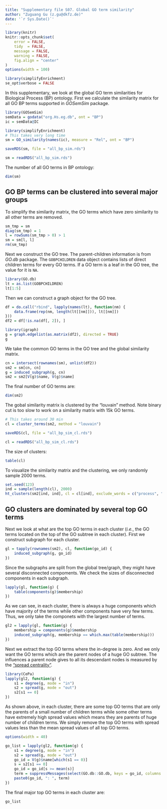 ```yaml
---
title: "Supplementary file S07. Global GO term similarity"
author: "Zuguang Gu (z.gu@dkfz.de)"
date: '`r Sys.Date()`'
---
```


```r
library(knitr)
knitr::opts_chunk$set(
    error = FALSE,
    tidy  = FALSE,
    message = FALSE,
    warning = FALSE,
    fig.align = "center"
)
options(width = 100)
```

```r
library(simplifyEnrichment)
se_opt$verbose = FALSE
```

In this supplementary, we look at the global GO term similarities for Biological Process (BP) ontology.
First we calculate the similarity matrix for all GO BP terms supported in _GOSemSim_ package.

```r
library(GOSemSim)
semData = godata("org.Hs.eg.db", ont = "BP")
ic = semData@IC

library(simplifyEnrichment)
# This takes very long time
sm = GO_similarity(names(ic), measure = "Rel", ont = "BP")
```


```r
saveRDS(sm, file = "all_bp_sim.rds")
```

```r
sm = readRDS("all_bp_sim.rds")
```

The number of all GO terms in BP ontology:

```r
dim(sm)
```

## GO BP terms can be clustered into several major groups

To simplify the similarity matrix, the GO terms which have zero similarity to all other terms are removed.

```r
sm_tmp = sm
diag(sm_tmp) = 1
l = rowSums(sm_tmp > 0) > 1
sm = sm[l, l]
rm(sm_tmp)
```

Next we construct the GO tree. The parent-children information is from _GO.db_ package. The
`GOBPCHILDREN` data object contains lists of direct children terms for every GO terms. If a GO term
is a leaf in the GO tree, the value for it is `NA`.

```r
library(GO.db)
lt = as.list(GOBPCHILDREN)
lt[1:5]
```

Then we can construct a graph object for the GO tree.

```r
df = do.call("rbind", lapply(names(lt), function(nm) {
	data.frame(rep(nm, length(lt[[nm]])), lt[[nm]])
}))
df2 = df[!is.na(df[, 2]), ]

library(igraph)
g = graph.edgelist(as.matrix(df2), directed = TRUE)
g
```

We take the common GO terms in the GO tree and the global similarity matrix.

```r
cn = intersect(rownames(sm), unlist(df2))
sm2 = sm[cn, cn]
g = induced_subgraph(g, cn)
sm2 = sm2[V(g)$name, V(g)$name]
```

The final number of GO terms are:

```r
dim(sm2)
```

The gobal similarity matrix is clustered by the "louvain" method. Note binary cut is too slow
to work on a similarity matrix with 15k GO terms.

```r
# This takes around 30 min
cl = cluster_terms(sm2, method = "louvain")
```

```r
saveRDS(cl, file = "all_bp_sim_cl.rds")
```

```r
cl = readRDS("all_bp_sim_cl.rds")
```

The size of clusters:

```r
table(cl)
```

To visualize the similarity matrix and the clustering, we only randomly sample 2000 terms.

```r
set.seed(123)
ind = sample(length(cl), 2000)
ht_clusters(sm2[ind, ind], cl = cl[ind], exclude_words = c("process", "regulation", "response"))
```

## GO clusters are dominated by several top GO terms

Next we look at what are the top GO terms in each cluster (_i.e._, the GO terms located
on the top of the GO subtree in each cluster). First we construct subgraph for each cluster.

```r
gl = tapply(rownames(sm2), cl, function(go_id) {
    induced_subgraph(g, go_id)
})
```

Since the subgraphs are split from the global tree/graph, they might have several disconnected compoments.
We check the sizes of disconnected components in each subgraph.

```r
lapply(gl, function(g) {
    table(components(g)$membership)
})
```

As we can see, in each cluster, there is always a huge components which have majority of the terms while
other components have very few terms. Thus, we only take the componets with the largest number of terms.

```r
gl2 = lapply(gl, function(g) {
    membership = components(g)$membership
    induced_subgraph(g, membership == which.max(table(membership)))
})
```

Next we extract the top GO terms where the in-degree is zero. And we only want the GO terms
which are the parent nodes of a huge GO subtree. The influences a parent node gives to all its 
descendant nodes is measured by the ["spread centrality"](https://rdrr.io/github/jokergoo/CePa/man/spread.html).

```r
library(CePa)
lapply(gl2, function(g) {
    s1 = degree(g, mode = "in")
    s2 = spread(g, mode = "out")
    s2[s1 == 0]
})
```

As shown above, in each cluster, there are some top GO terms that are only the
parents of a small number of children terms while some other terms have extremely 
high spread values which means they are parents of huge number of children terms.
We simply remove the top GO terms with spread values less than the mean spread values
of all top GO terms.

```r
options(width = 40)
```

```r
go_list = lapply(gl2, function(g) {
    s1 = degree(g, mode = "in")
    s2 = spread(g, mode = "out")
    go_id = V(g)$name[which(s1 == 0)]
    s = s2[s1 == 0]
    go_id = go_id[s >= mean(s)]
    term = suppressMessages(select(GO.db::GO.db, keys = go_id, columns = "TERM")$TERM)
    paste0(go_id, ": ", term)
})
```

The final major top GO terms in each cluster are:

```r
go_list
```
